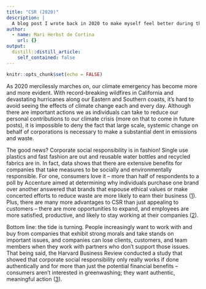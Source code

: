 ```yaml
---
title: "CSR (2020)"
description: |
  A blog post I wrote back in 2020 to make myself feel better during the deepest depths of quarantine
author:
  - name: Mari Herbst de Cortina
    url: {}
output:
  distill::distill_article:
    self_contained: false
---
```



```r
knitr::opts_chunk$set(echo = FALSE)
```

  As 2020 mercilessly marches on, our climate emergency has become more and more evident. With record-breaking wildfires in California and devastating hurricanes along our Eastern and Southern coasts, it’s hard to avoid seeing the effects of climate change each and every day. Although there are important actions we as individuals can take to reduce our personal contributions to our climate crisis (more on that to come in future posts), it is impossible to deny the fact that large scale, systemic change on behalf of corporations is necessary to make a substantial dent in emissions and waste.

  The good news? Corporate social responsibility is in fashion! Single use plastics and fast fashion are out and reusable water bottles and recycled fabrics are in. In fact, data shows that there are extensive benefits for companies that take measures to be socially and environmentally responsible. For one, consumers love it – more than half of respondents to a poll by Accenture aimed at determining why individuals purchase one brand over another answered that brands that espouse ethical values or make concerted efforts to reduce waste are more likely to earn their business ([1](https://www.accenture.com/t20190201T104905Z__w__/us-en/_acnmedia/Thought-Leadership-Assets/PDF/Accenture-CompetitiveAgility-GCPR-POV.pdf)). Plus, there are many more advantages to CSR than just appealing to customers – there are more opportunities to expand, and employees are more satisfied, productive, and likely to stay working at their companies ([2](https://www.globalgiving.org/learn/listicle/csr-facts-you-need-to-know)).

  Bottom line: the tide is turning. People increasingly want to work with and buy from companies that exhibit strong morals and take stands on important issues, and companies can lose clients, customers, and team members when they work with partners who don’t support those issues. That being said, the Harvard Business Review conducted a study that showed that corporate social responsibility only really works if done authentically and for more than just the potential financial benefits – consumers aren’t interested in greenwashing; they want authentic, meaningful action ([3](https://hbr.org/2018/01/stop-talking-about-how-csr-helps-your-bottom-line)).




